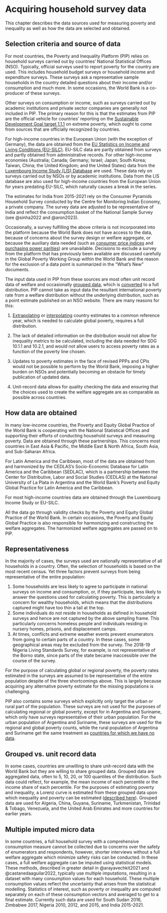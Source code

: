 # Acquiring household survey data {#acquiring}

This chapter describes the data sources used for measuring poverty and inequality as well as how the data are selected and obtained.

## Selection criteria and source of data {#selection}

For most countries, the Poverty and Inequality Platform (PIP) relies on household surveys carried out by countries' National Statistical Offices (NSO). Typically, official surveys used to report poverty for the country are used. This includes household budget surveys or household income and expenditure surveys. These surveys ask a representative sample households in the country detailed questions about their income and/or consumption and much more. In some occasions, the World Bank is a co-producer of these surveys.

Other surveys on consumption or income, such as surveys carried out by academic institutions and private sector companies are generally not included in PIP. The primary reason for this is that the estimates from PIP are the official vehicle for countries' reporting on the [Sustainable Development Goal target 1.1.1](https://sdgs.un.org/goals/goal1) on extreme poverty, which ought to come from sources that are officially recognized by countries.

For high-income countries in the European Union (with the exception of Germany), the data are obtained from the [EU Statistics on Income and Living Conditions (EU-SILC)](https://ec.europa.eu/eurostat/web/microdata/european-union-statistics-on-income-and-living-conditions). EU-SILC data are partly obtained from surveys and partly obtained from administrative records. For other high-income economies (Australia; Canada; Germany; Israel; Japan; South Korea; Taiwan, China; the United Kingdom; and the United States) data from the [Luxembourg Income Study (LIS) Database](https://www.lisdatacenter.org) are used. These data rely on surveys carried out by NSOs or by academic institutions. Data from the LIS database are also used for high-income countries from the European Union for years predating EU-SILC, which naturally causes a break in the series.

The estimates for India from 2015-2021 rely on the Consumer Pyramids Household Survey conducted by the Centre for Monitoring Indian Economy, a private company. The survey data are adjusted to be representative of India and reflect the consumption basket of the National Sample Survey (see @sinha2022 and @aron2023).

Occasionally, a survey fulfilling the above criteria is not incorporated into the platform because the World Bank does not have access to the data, because of concerns about the survey design or welfare aggregate, or because the auxiliary data needed (such as [consumer price indices](#CPIs) and [purchasing power parities](#PPPs)) are unavailable. Decisions to exclude a survey from the platform that has previously been available are discussed carefully in the Global Poverty Working Group within the World Bank and the reason for the exclusion of a data point is summarized in the "What's New" documents.

The input data used in PIP from these sources are most often unit record data of welfare and occasionally [grouped data](#grouped), which is [converted](#tgd) to a full distribution. PIP cannot take as input data the resultant international poverty rate from a welfare distribution without the underlying distribution, such as a point estimate published on an NSO website. There are many reasons for this:

1.  [Extrapolating](#extrapolations) or [interpolating](#interpolations) country estimates to a common reference year, which is needed to calculate global poverty, requires a full distribution.

2.  The lack of detailed information on the distribution would not allow for inequality metrics to be calculated, including the data needed for SDG 10.1.1 and 10.2.1, and would not allow users to access poverty rates as a function of the poverty line chosen.

3.  Updates to poverty estimates in the face of revised PPPs and CPIs would not be possible to perform by the World Bank, imposing a higher burden on NSOs and potentially becoming an obstacle for timely publication of updated data.

4.  Unit-record data allows for quality checking the data and ensuring that the choices used to create the welfare aggregate are as comparable as possible across countries.

## How data are obtained

In many low-income countries, the Poverty and Equity Global Practice of the World Bank is cooperating with the National Statistical Offices and supporting their efforts of conducting household surveys and measuring poverty. Data are obtained through these partnerships. This concerns most countries in East Asia & Pacific, the Middle East & North Africa, South Asia, and Sub-Saharan Africa.

For Latin America and the Caribbean, most of the data are obtained from and harmonized by the CEDLAS's Socio-Economic Database for Latin America and the Caribbean (SEDLAC), which is a partnership between the Center for Distributive, Labor and Social Studies (CEDLAS) at the National University of La Plata in Argentina and the World Bank's Poverty and Equity Global Practice for Latin America and the Caribbean.

For most high-income countries data are obtained through the Luxembourg Income Study or EU-SILC.

All the data go through validity checks by the Poverty and Equity Global Practice of the World Bank. In certain occasions, the Poverty and Equity Global Practice is also responsible for harmonizing and constructing the welfare aggregates. The harmonized welfare aggregates are passed on to PIP.

## Representativeness {#representativeness}

In the majority of cases, the surveys used are nationally representative of all households in a country. Often, the selection of households is based on the most recent census. Yet three factors prevent surveys from being representative of the entire population:

1.  Some households are less likely to agree to participate in national surveys on income and consumption, or, if they participate, less likely to answer the questions used for calculating poverty. This is particularly a concern for wealthy households, which means that the distributions captured might have too thin a tail at the top.
2.  Some individuals do not reside in households as defined in household surveys and hence are not captured by the above sampling frame. This particularly concerns homeless people and individuals residing in nursery homes, prisons, and displacement camps.
3.  At times, conflicts and extreme weather events prevent enumerators from going to certain parts of a country. In these cases, some geographical areas may be excluded from the survey. The 2018-19 Nigeria Living Standards Survey, for example, is not representative of the Borno state, since parts of the state became inaccessible over the course of the survey.

For the purpose of calculating global or regional poverty, the poverty rates estimated in the surveys are assumed to be representative of the entire population despite of the three shortcomings above. This is largely because acquiring any alternative poverty estimate for the missing populations is challenging.

PIP also contains some surveys which explicitly only target the urban or rural part of the population. These surveys are not used for the purposes of calculating regional or global poverty, except for in Argentina and Suriname, which only have surveys representative of their urban population. For the urban population of Argentina and Suriname, these surveys are used for the regional and global poverty counts, while the rural population of Argentina and Suriname get the same treatment as [countries for which we have no data](#nodata).

## Grouped vs. unit record data {#grouped}

In some cases, countries are unwilling to share unit-record data with the World Bank but they are willing to share grouped data. Grouped data are aggregated data, often to 5, 10, 20, or 100 quantiles of the distribution. Such data could reflect, for example, the mean income of each percentile or the income share of each percentile. For the purposes of estimating poverty and inequality, a Lorenz curve is estimated from these grouped data upon which inequality and poverty can be estimated ([described here](#tgd)). Grouped data are used for Algeria, China, Guyana, Suriname, Turkmenistan, Trinidad & Tobago, Venezuela, and the United Arab Emirates and more countries for earlier years.

## Multiple imputed micro data {#imputed}

In some countries, a full household survey with a comprehensive consumption measure cannot be collected due to concerns over the safety of enumerators and respondents, however, shorter interviews without a full welfare aggregate which minimize safety risks can be conducted. In these cases, a full welfare aggregate can be imputed using statistical models. These methods, described in greater detail in @arayavechkit2021 and @castanedaaguilar2022, typically use multiple imputations, resulting in a dataset with many consumption values for each household. These multiple consumption values reflect the uncertainty that arises from the statistical modelling. Statistics of interest, such as poverty or inequality are computed separately on each of these consumption vectors and averaged to get to a final estimate. Currently such data are used for South Sudan 2016, Zimbabwe 2017, Nigeria 2010, 2012, and 2015, and India 2015-2021.
